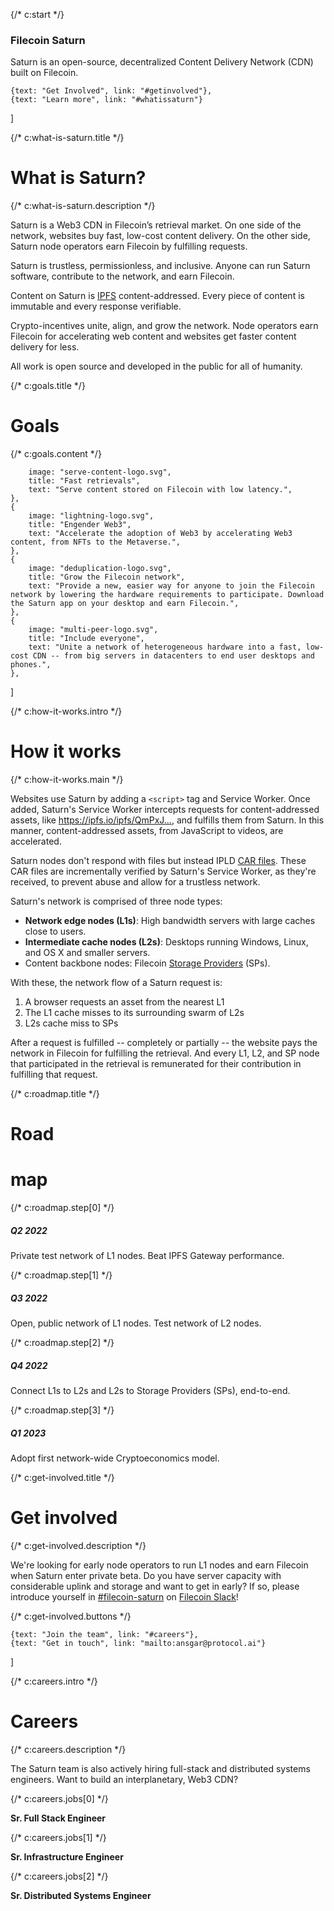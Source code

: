 {/* c:start */}

### Filecoin Saturn

Saturn is an open-source, decentralized Content Delivery Network (CDN) built on Filecoin.  

    {text: "Get Involved", link: "#getinvolved"},
    {text: "Learn more", link: "#whatissaturn"}
]

{/* c:what-is-saturn.title */}

# What is Saturn?

{/* c:what-is-saturn.description */}

Saturn is a Web3 CDN in Filecoin’s retrieval market. On one side of the network, websites buy fast, low-cost content delivery. On the other side, Saturn node operators earn Filecoin by fulfilling requests.

Saturn is trustless, permissionless, and inclusive. Anyone can run Saturn software, contribute to the network, and earn Filecoin.

Content on Saturn is [IPFS](https://ipfs.io/) content-addressed. Every piece of content is immutable and every response verifiable.

Crypto-incentives unite, align, and grow the network. Node operators earn Filecoin for accelerating web content and websites get faster content delivery for less.

All work is open source and developed in the public for all of humanity.

{/* c:goals.title */}

# Goals

{/* c:goals.content */}

        image: "serve-content-logo.svg",
        title: "Fast retrievals",
        text: "Serve content stored on Filecoin with low latency.",
    },
    {
        image: "lightning-logo.svg",
        title: "Engender Web3",
        text: "Accelerate the adoption of Web3 by accelerating Web3 content, from NFTs to the Metaverse.",
    },
    {
        image: "deduplication-logo.svg",
        title: "Grow the Filecoin network",
        text: "Provide a new, easier way for anyone to join the Filecoin network by lowering the hardware requirements to participate. Download the Saturn app on your desktop and earn Filecoin.",
    },
    {
        image: "multi-peer-logo.svg",
        title: "Include everyone",
        text: "Unite a network of heterogeneous hardware into a fast, low-cost CDN -- from big servers in datacenters to end user desktops and phones.",
    },
]

{/* c:how-it-works.intro */}

# How it works

{/* c:how-it-works.main */}

Websites use Saturn by adding a `<script>` tag and Service Worker. Once added, Saturn's Service Worker intercepts requests for content-addressed assets, like <a href="https://ipfs.io/ipfs/QmPqrxJKR4xuUzcjbAB5KnpmdUnoHPGkWs1XqerSWkgPNa/filecoin-orbit-2.mp4" target="_blank">https://ipfs.io/ipfs/QmPxJ…</a>, and fulfills them from Saturn. In this manner, content-addressed assets, from JavaScript to videos, are accelerated.

Saturn nodes don't respond with files but instead IPLD <a href="https://ipld.io/specs/transport/car/" target="_blank">CAR files</a>. These CAR files are incrementally verified by Saturn's Service Worker, as they're received, to prevent abuse and allow for a trustless network.

Saturn's network is comprised of three node types:

- <b>Network edge nodes (L1s)</b>: High bandwidth servers with large caches close to users.
- <b>Intermediate cache nodes (L2s)</b>: Desktops running Windows, Linux, and OS X and smaller servers.
- Content backbone nodes: Filecoin <a href="https://sp.filecoin.io/" target="_blank">Storage Providers</a> (SPs).

With these, the network flow of a Saturn request is:

 1. A browser requests an asset from the nearest L1
 2. The L1 cache misses to its surrounding swarm of L2s
 3. L2s cache miss to SPs

After a request is fulfilled -- completely or partially -- the website pays the network in Filecoin for fulfilling the retrieval. And every L1, L2, and SP node that participated in the retrieval is remunerated for their contribution in fulfilling that request.

{/* c:roadmap.title */}

# Road
# map

{/* c:roadmap.step[0] */}

##### Q2 2022 
Private test network of L1 nodes. Beat IPFS Gateway performance.

{/* c:roadmap.step[1] */}

##### Q3 2022 
Open, public network of L1 nodes. Test network of L2 nodes.

{/* c:roadmap.step[2] */}

##### Q4 2022
Connect L1s to L2s and L2s to Storage Providers (SPs), end-to-end.

{/* c:roadmap.step[3] */}

##### Q1 2023 
Adopt first network-wide Cryptoeconomics model.

{/* c:get-involved.title */}

# Get involved

{/* c:get-involved.description */}

We're looking for early node operators to run L1 nodes and earn Filecoin when Saturn enter private beta. Do you have server capacity with considerable uplink and storage and want to get in early? If so, please introduce yourself in <a href="https://filecoinproject.slack.com/archives/C03DH0BL02E">#filecoin-saturn</a> on <a href="https://filecoin.io/slack" target="_blank">Filecoin Slack</a>!

{/* c:get-involved.buttons */}

    {text: "Join the team", link: "#careers"},
    {text: "Get in touch", link: "mailto:ansgar@protocol.ai"}
]

{/* c:careers.intro */}

# Careers

{/* c:careers.description */}

The Saturn team is also actively hiring full-stack and distributed systems engineers. Want to build an interplanetary, Web3 CDN?

{/* c:careers.jobs[0] */}

**Sr. Full Stack Engineer**


{/* c:careers.jobs[1] */}

**Sr. Infrastructure Engineer**


{/* c:careers.jobs[2] */}

**Sr. Distributed Systems Engineer**

